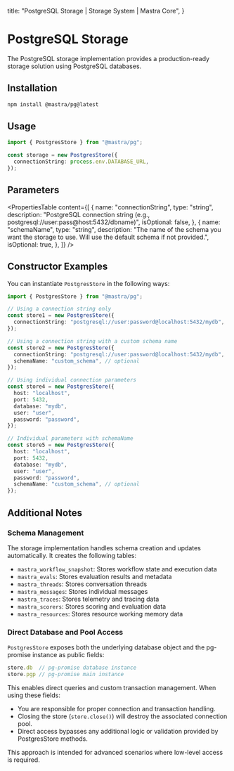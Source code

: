   title: "PostgreSQL Storage | Storage System | Mastra Core",
}

# PostgreSQL Storage

The PostgreSQL storage implementation provides a production-ready storage solution using PostgreSQL databases.

## Installation

```bash copy
npm install @mastra/pg@latest
```

## Usage

```typescript copy showLineNumbers
import { PostgresStore } from "@mastra/pg";

const storage = new PostgresStore({
  connectionString: process.env.DATABASE_URL,
});
```

## Parameters

<PropertiesTable
  content={[
    {
      name: "connectionString",
      type: "string",
      description:
        "PostgreSQL connection string (e.g., postgresql://user:pass@host:5432/dbname)",
      isOptional: false,
    },
    {
      name: "schemaName",
      type: "string",
      description:
        "The name of the schema you want the storage to use. Will use the default schema if not provided.",
      isOptional: true,
    },
  ]}
/>

## Constructor Examples

You can instantiate `PostgresStore` in the following ways:

```ts
import { PostgresStore } from "@mastra/pg";

// Using a connection string only
const store1 = new PostgresStore({
  connectionString: "postgresql://user:password@localhost:5432/mydb",
});

// Using a connection string with a custom schema name
const store2 = new PostgresStore({
  connectionString: "postgresql://user:password@localhost:5432/mydb",
  schemaName: "custom_schema", // optional
});

// Using individual connection parameters
const store4 = new PostgresStore({
  host: "localhost",
  port: 5432,
  database: "mydb",
  user: "user",
  password: "password",
});

// Individual parameters with schemaName
const store5 = new PostgresStore({
  host: "localhost",
  port: 5432,
  database: "mydb",
  user: "user",
  password: "password",
  schemaName: "custom_schema", // optional
});
```

## Additional Notes

### Schema Management

The storage implementation handles schema creation and updates automatically. It creates the following tables:

- `mastra_workflow_snapshot`: Stores workflow state and execution data
- `mastra_evals`: Stores evaluation results and metadata  
- `mastra_threads`: Stores conversation threads
- `mastra_messages`: Stores individual messages
- `mastra_traces`: Stores telemetry and tracing data
- `mastra_scorers`: Stores scoring and evaluation data
- `mastra_resources`: Stores resource working memory data

### Direct Database and Pool Access

`PostgresStore` exposes both the underlying database object and the pg-promise instance as public fields:

```typescript
store.db  // pg-promise database instance
store.pgp // pg-promise main instance
```

This enables direct queries and custom transaction management. When using these fields:
- You are responsible for proper connection and transaction handling.
- Closing the store (`store.close()`) will destroy the associated connection pool.
- Direct access bypasses any additional logic or validation provided by PostgresStore methods.

This approach is intended for advanced scenarios where low-level access is required.